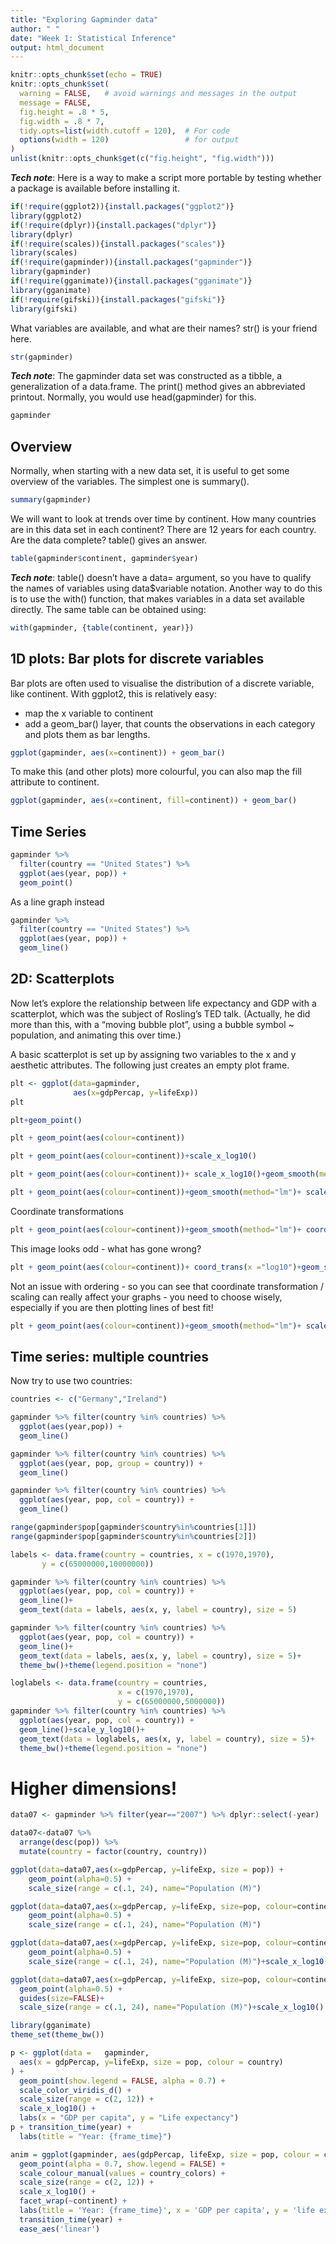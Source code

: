 ```yaml
---
title: "Exploring Gapminder data"
author: " "
date: "Week 1: Statistical Inference"
output: html_document
---
```


```r
knitr::opts_chunk$set(echo = TRUE)
knitr::opts_chunk$set(
  warning = FALSE,   # avoid warnings and messages in the output
  message = FALSE,
  fig.height = .8 * 5,
  fig.width = .8 * 7,
  tidy.opts=list(width.cutoff = 120),  # For code
  options(width = 120)                 # for output
)
unlist(knitr::opts_chunk$get(c("fig.height", "fig.width")))

```

___Tech note___: Here is a way to make a script more portable by testing whether a package is available before installing it.




```r
if(!require(ggplot2)){install.packages("ggplot2")}
library(ggplot2)
if(!require(dplyr)){install.packages("dplyr")}
library(dplyr)
if(!require(scales)){install.packages("scales")}
library(scales)
if(!require(gapminder)){install.packages("gapminder")}
library(gapminder)
if(!require(gganimate)){install.packages("gganimate")}
library(gganimate)
if(!require(gifski)){install.packages("gifski")}
library(gifski)
```

What variables are available, and what are their names? str() is your friend here.

```r
str(gapminder)
```

___Tech note___: The gapminder data set was constructed as a tibble, a generalization of a data.frame. The print() method gives an abbreviated printout. Normally, you would use head(gapminder) for this.


```r
gapminder
```

## Overview
Normally, when starting with a new data set, it is useful to get some overview of the variables. The simplest one is summary().

```r
summary(gapminder)
```

We will want to look at trends over time by continent. How many countries are in this data set in each continent? There are 12 years for each country. Are the data complete? table() gives an answer.

```r
table(gapminder$continent, gapminder$year)
```


___Tech note___: table() doesn’t have a data= argument, so you have to qualify the names of variables using data$variable notation. Another way to do this is to use the with() function, that makes variables in a data set available directly. The same table can be obtained using:

```r
with(gapminder, {table(continent, year)})
```

## 1D plots: Bar plots for discrete variables

Bar plots are often used to visualise the distribution of a discrete variable, like continent. With ggplot2, this is relatively easy:

- map the x variable to continent
- add a geom_bar() layer, that counts the observations in each category and plots them as bar lengths.

```r
ggplot(gapminder, aes(x=continent)) + geom_bar()
```


To make this (and other plots) more colourful, you can also map the fill attribute to continent.

```r
ggplot(gapminder, aes(x=continent, fill=continent)) + geom_bar()
```

## Time Series

```r
gapminder %>% 
  filter(country == "United States") %>% 
  ggplot(aes(year, pop)) +
  geom_point()
```

As a line graph instead

```r
gapminder %>% 
  filter(country == "United States") %>% 
  ggplot(aes(year, pop)) +
  geom_line()
```


## 2D: Scatterplots
Now let’s explore the relationship between life expectancy and GDP with a scatterplot, which was the subject of Rosling’s TED talk. (Actually, he did more than this, with a “moving bubble plot”, using a bubble symbol ~ population, and animating this over time.)

A basic scatterplot is set up by assigning two variables to the x and y aesthetic attributes. The following just creates an empty plot frame.

```r
plt <- ggplot(data=gapminder,
              aes(x=gdpPercap, y=lifeExp))
plt
```

```r
plt+geom_point()
```

```r
plt + geom_point(aes(colour=continent))
```

```r
plt + geom_point(aes(colour=continent))+scale_x_log10()
```



```r
plt + geom_point(aes(colour=continent))+ scale_x_log10()+geom_smooth(method="lm")
```


```r
plt + geom_point(aes(colour=continent))+geom_smooth(method="lm")+ scale_x_log10()
```


Coordinate transformations

```r
plt + geom_point(aes(colour=continent))+geom_smooth(method="lm")+ coord_trans(x ="log10")
```



This image looks odd - what has gone wrong?

```r
plt + geom_point(aes(colour=continent))+ coord_trans(x ="log10")+geom_smooth(method="lm")
```

Not an issue with ordering - so you can see that coordinate transformation / scaling can really affect your graphs - you need to choose wisely, especially if you are then plotting lines of best fit!

```r
plt + geom_point(aes(colour=continent))+geom_smooth(method="lm")+ scale_x_log10()+coord_trans(x = scales::exp_trans(10))
```


## Time series: multiple countries

Now try to use two countries:

```r
countries <- c("Germany","Ireland")

gapminder %>% filter(country %in% countries) %>% 
  ggplot(aes(year,pop)) +
  geom_line()
```

```r
gapminder %>% filter(country %in% countries) %>% 
  ggplot(aes(year, pop, group = country)) +
  geom_line()

```

```r
gapminder %>% filter(country %in% countries) %>% 
  ggplot(aes(year, pop, col = country)) +
  geom_line()
```


```r
range(gapminder$pop[gapminder$country%in%countries[1]])
range(gapminder$pop[gapminder$country%in%countries[2]])

labels <- data.frame(country = countries, x = c(1970,1970),
       y = c(65000000,10000000))
```



```r
gapminder %>% filter(country %in% countries) %>% 
  ggplot(aes(year, pop, col = country)) +
  geom_line()+
  geom_text(data = labels, aes(x, y, label = country), size = 5) 
```

```r
gapminder %>% filter(country %in% countries) %>% 
  ggplot(aes(year, pop, col = country)) +
  geom_line()+
  geom_text(data = labels, aes(x, y, label = country), size = 5)+
  theme_bw()+theme(legend.position = "none")
```


```r
loglabels <- data.frame(country = countries, 
                        x = c(1970,1970),
                        y = c(65000000,5000000))
gapminder %>% filter(country %in% countries) %>% 
  ggplot(aes(year, pop, col = country)) +
  geom_line()+scale_y_log10()+
  geom_text(data = loglabels, aes(x, y, label = country), size = 5)+
  theme_bw()+theme(legend.position = "none")
```



# Higher dimensions!

```r
data07 <- gapminder %>% filter(year=="2007") %>% dplyr::select(-year)

data07<-data07 %>%
  arrange(desc(pop)) %>%
  mutate(country = factor(country, country))
```

```r
ggplot(data=data07,aes(x=gdpPercap, y=lifeExp, size = pop)) +
    geom_point(alpha=0.5) +
    scale_size(range = c(.1, 24), name="Population (M)")
```


```r
ggplot(data=data07,aes(x=gdpPercap, y=lifeExp, size=pop, colour=continent)) +
    geom_point(alpha=0.5) +
    scale_size(range = c(.1, 24), name="Population (M)")
```


```r
ggplot(data=data07,aes(x=gdpPercap, y=lifeExp, size=pop, colour=continent)) +
    geom_point(alpha=0.5) +
    scale_size(range = c(.1, 24), name="Population (M)")+scale_x_log10()

```



```r
ggplot(data=data07,aes(x=gdpPercap, y=lifeExp, size=pop, colour=continent)) +
  geom_point(alpha=0.5) +
  guides(size=FALSE)+
  scale_size(range = c(.1, 24), name="Population (M)")+scale_x_log10()
```


```r
library(gganimate)
theme_set(theme_bw())

p <- ggplot(data =   gapminder, 
  aes(x = gdpPercap, y=lifeExp, size = pop, colour = country)
) +
  geom_point(show.legend = FALSE, alpha = 0.7) +
  scale_color_viridis_d() +
  scale_size(range = c(2, 12)) +
  scale_x_log10() +
  labs(x = "GDP per capita", y = "Life expectancy")
p + transition_time(year) +
  labs(title = "Year: {frame_time}")
```

```r
anim = ggplot(gapminder, aes(gdpPercap, lifeExp, size = pop, colour = country)) +
  geom_point(alpha = 0.7, show.legend = FALSE) +
  scale_colour_manual(values = country_colors) +
  scale_size(range = c(2, 12)) +
  scale_x_log10() +
  facet_wrap(~continent) +
  labs(title = 'Year: {frame_time}', x = 'GDP per capita', y = 'life expectancy') +
  transition_time(year) +
  ease_aes('linear')

```
